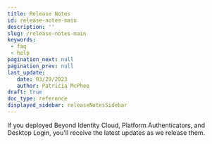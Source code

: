 ```yaml
---
title: Release Notes
id: release-notes-main
description: ''
slug: /release-notes-main
keywords: 
 - faq
 - help
pagination_next: null
pagination_prev: null
last_update: 
   date: 03/29/2023
   author: Patricia McPhee
draft: true
doc_type: reference
displayed_sidebar: releaseNotesSidebar
---
```


If you deployed Beyond Identity Cloud, Platform Authenticators, and Desktop Login, you'll receive the latest updates as we release them.


<ReleaseNotesTimeline />










